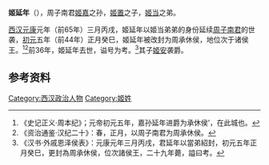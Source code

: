 '''姬延年'''（{{bd|？| |前36年| ||catIdx}}），周子南君[[姬嘉|姬嘉]]之孙，[[姬置|姬置]]之子，[[姬当|姬当]]之弟。

[[西汉|西汉]][[元康_(西汉)|元康]]元年（前65年）三月丙戌，姬延年以姬当弟弟的身份延续[[周子南君|周子南君]]的世袭，[[初元|初元]]五年（前44年）正月癸巳，姬延年被改封为周承休侯，地位次于诸侯王。<ref>《史记正义·周本纪》；元帝初元五年，嘉孙延年进爵为承休侯’，在此城也。</ref><ref>《资治通鉴·汉纪二十》：春，正月，以周子南君为周承休侯。</ref>前36年，姬延年去世，谥号为考。<ref>《汉书·外戚恩泽侯表》：元康元年三月丙戌，君延年以當弟紹封，初元五年正月癸巳，更封為周承休侯，位次諸侯王，二十九年薨，謚曰考。</ref>其子[[姬安|姬安]]袭爵。
 
==参考资料==
{{reflist}}

[[Category:西汉政治人物|Category:西汉政治人物]]
[[Category:姬姓|Category:姬姓]]